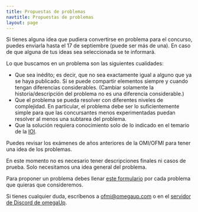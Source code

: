 ```yaml
---
title: Propuestas de problemas
navtitle: Propuestas de problemas
layout: page
---
```

Si tienes alguna idea que pudiera convertirse en problema para el concurso, puedes enviarla hasta el 17 de septiembre (puede ser más de una). En caso de que alguna de tus ideas sea seleccionada se te informará.

Lo que buscamos en un problema son las siguientes cualidades:
 * Que sea inédito; es decir, que no sea exactamente igual a alguno que ya se haya publicado. Sí se puede compartir elementos siempre y cuando tengan diferencias considerables. (Cambiar solamente la historia/descripción del problema no es una diferencia considerable.)
 * Que el problema se pueda resolver con diferentes niveles de complejidad. En particular, el problema debe ser lo suficientemente simple para que las concursantes menos experimentadas puedan resolver al menos una subtarea del problema.
* Que la solución requiera conocimiento solo de lo indicado en el temario de la [IOI](https://ioinformatics.org/page/syllabus/12).

Puedes revisar los exámenes de años anteriores de la OMI/OFMI para tener una idea de los problemas.

En este momento no es necesario tener descripciones finales ni casos de prueba. Solo necesitamos una idea general del problema.

Para proponer un problema debes llenar [este formulario](https://forms.gle/kdmAZgEAHJsZXv6W7) por cada problema que quieras que consideremos.

Si tienes cualquier duda, escríbenos a [ofmi@omegaup.com](mailto:ofmi@omegaup.com) o en el [servidor de Discord de omegaUp](https://discord.gg/gn6GTb4rfG).
